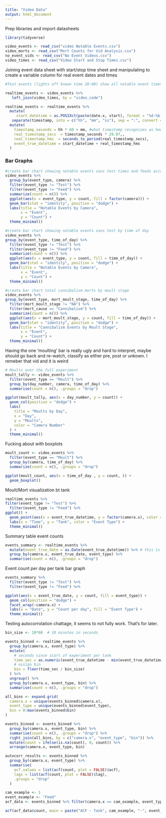 ```yaml
---
title: "Video Data"
output: html_document
---
```


Prep libraries and import datasheets
```r
library(tidyverse)

video_events <- read_csv("video Notable Events.csv")
video_morts <- read_csv("Mort Counts for Vid Analysis.csv")
no_event_vids <- read_csv("No Event Videos.csv")
video_times <- read_csv("Video Start and Stop Times.csv")
```


Joining event data sheet with start/stop time sheet and manipulating to create a variable column for real event dates and times
```r
#Test events (lights off known time 20:00) show all notable event times coming out within 1.5 seconds of each other accross cameras and within 1.5 seconds of the correct time (20:00). This should be more than sufficient for the timescales I'm working on. 

realtime_events <- video_events %>%
   left_join(video_times, by = "video_code")

realtime_events <- realtime_events %>%
  mutate(
     start_datetime = as.POSIXct(paste(date.x, start), format = "%d-%b-%y %H:%M:%S")) %>%
   separate(timestamp, into = c("hh", "mm", "ss"), sep = ":", convert = TRUE) %>%
  mutate(
    timestamp_seconds = hh * 60 + mm, #what timestamp recognizes as hour is actually minute, minute is second
    real_timestamp_secs  = timestamp_seconds * 29.97,,
    real_timestamp_hms  = seconds_to_period(real_timestamp_secs),
    event_true_datetime = start_datetime + real_timestamp_hms
  )

```


### Bar Graphs ###
```r
#create bar chart showing notable events sans test times and feeds accross all cams
video_events %>%
  group_by(event_type, camera) %>%
  filter(event_type != "Test") %>%
  filter(event_type != "Feed") %>%
  summarize(count = n()) %>%
  ggplot(aes(x = event_type, y = count, fill = factor(camera))) +
  geom_bar(stat = "identity", position = "dodge") +
  labs(title = "Notable Events by Camera",
       x = "Event",
       y = "Count") +
  theme_minimal()

```

```r

#create bar chart showing notable events sans test by time of day
video_events %>%
group_by(event_type, time_of_day) %>%
  filter(event_type != "Test") %>%
  filter(event_type != "Feed") %>%
  summarize(count = n()) %>%
  ggplot(aes(x = event_type, y = count, fill = time_of_day)) +
  geom_bar(stat = "identity", position = "dodge") +
  labs(title = "Notable Events by Camera",
       x = "Event",
       y = "Count") +
  theme_minimal()


```

```r

#create bar chart total cannibalism morts by moult stage
video_events %>%
group_by(event_type, mort_moult_stage, time_of_day) %>%
  filter(mort_moult_stage != "NA") %>%
  filter(mort_cause == "Cannibalism") %>%
  summarize(count = n()) %>%
  ggplot(aes(x = mort_moult_stage, y = count, fill = time_of_day)) +
  geom_bar(stat = "identity", position = "dodge") +
  labs(title = "Cannibalism Events by Moult Stage",
       x = "Event",
       y = "Count") +
  theme_minimal()


```
Having the one 'moulting' bar is really ugly and hard to interpret, maybe should go back and re-watch, classify as either pre, post or unkown. I remeber that vid and it is weird


```r
# Moults over the full experiment
moult_tally <- video_events %>%
  filter(event_type == "Moult") %>%   
  group_by(day_number, camera, time_of_day) %>%
  summarise(count = n(), .groups = "drop")

ggplot(moult_tally, aes(x = day_number, y = count)) +
  geom_col(position = "dodge") +
  labs(
    title = "Moults by Day",
    x = "Day",
    y = "Moults",
    color = "Camera Number"
  ) +
  theme_minimal()
```

Fucking about with boxplots
```r

moult_count <- video_events %>%
  filter(event_type == "Moult") %>%
  group_by(camera, time_of_day) %>%
  summarize(count = n(), .groups = "drop")

ggplot(moult_count, aes(x = time_of_day , y = count, )) +
  geom_boxplot()

```

Moult/Mort visualization bt tank 
```r
realtime_events %>%
filter(event_type != "Test") %>%
  filter(event_type != "Feed") %>%
ggplot() +
  geom_point(aes(x = event_true_datetime, y = factor(camera.x), color = event_type), size = 3) +
  labs(x = "Time", y = "Tank", color = "Event Type") +
  theme_minimal()
```
Summary table event counts
```r
events_summary <- realtime_events %>%
  mutate(event_true_date = as.Date(event_true_datetime)) %>% # this is important because in the original date column the date is the day the video started not the actual date (ie things that happen after midnight are not technically the correct date in the original)
  group_by(camera.x, event_true_date, event_type) %>%
  summarise(count = n(), .groups = "drop")
```

Event count per day per tank bar graph
```r
events_summary %>%
  filter(event_type != "Test") %>%
  filter(event_type != "Feed") %>%

ggplot(aes(x = event_true_date, y = count, fill = event_type)) +
  geom_col(position = "dodge") +
  facet_wrap(~camera.x) +
  labs(x = "Date", y = "Count per day", fill = "Event Type") +
  theme_minimal()
```

Testing autocorrolation chattage, it seems to not fully work. That's for later.
```r
bin_size <- 10*60  # 10 minutes in seconds

events_binned <- realtime_events %>%
  group_by(camera.x, event_type) %>%
  mutate(
    # seconds since start of experiment per tank
    time_sec = as.numeric(event_true_datetime - min(event_true_datetime)),
    # assign bin
    bin = floor(time_sec / bin_size)
  ) %>%
  ungroup() %>%
  group_by(camera.x, event_type, bin) %>%
  summarise(count = n(), .groups = "drop")

all_bins <- expand.grid(
  camera.x = unique(events_binned$camera.x),
  event_type = unique(events_binned$event_type),
  bin = 0:max(events_binned$bin)
)

events_binned <- events_binned %>%
  group_by(camera.x, event_type, bin) %>%
  summarise(count = n(), .groups = "drop") %>%
  right_join(all_bins, by = c("camera.x", "event_type", "bin")) %>%
  mutate(count = ifelse(is.na(count), 0, count)) %>%
  arrange(camera.x, event_type, bin)

autocorr_results <- events_binned %>%
  group_by(camera.x, event_type) %>%
  summarise(
    acf_values = list(acf(count, plot = FALSE)$acf),
    lags = list(acf(count, plot = FALSE)$lag),
    .groups = "drop"
  )

cam_example <- 1
event_example <- "Feed"
acf_data <- events_binned %>% filter(camera.x == cam_example, event_type == event_example)

acf(acf_data$count, main = paste("ACF - Tank", cam_example, "-", event_example))
```